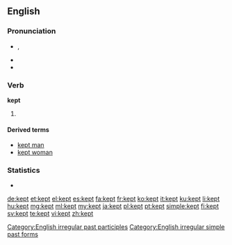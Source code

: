 ==English==

===Pronunciation===
* {{IPA|/ˈkɛpt/}}, {{X-SAMPA|/"kEpt/}}
* {{audio|en-us-kept.ogg|Audio (US)}}
* {{rhymes|ɛpt}}

===Verb===
'''kept'''

# {{en-past of|keep}}

====Derived terms====
* [[kept man]]
* [[kept woman]]

===Statistics===
* {{rank|fire|lost|human|381|kept|business|mean|manner}}

[[Category:English irregular past participles]]
[[Category:English irregular simple past forms]]

[[de:kept]]
[[et:kept]]
[[el:kept]]
[[es:kept]]
[[fa:kept]]
[[fr:kept]]
[[ko:kept]]
[[it:kept]]
[[ku:kept]]
[[li:kept]]
[[hu:kept]]
[[mg:kept]]
[[ml:kept]]
[[my:kept]]
[[ja:kept]]
[[pl:kept]]
[[pt:kept]]
[[simple:kept]]
[[fi:kept]]
[[sv:kept]]
[[te:kept]]
[[vi:kept]]
[[zh:kept]]